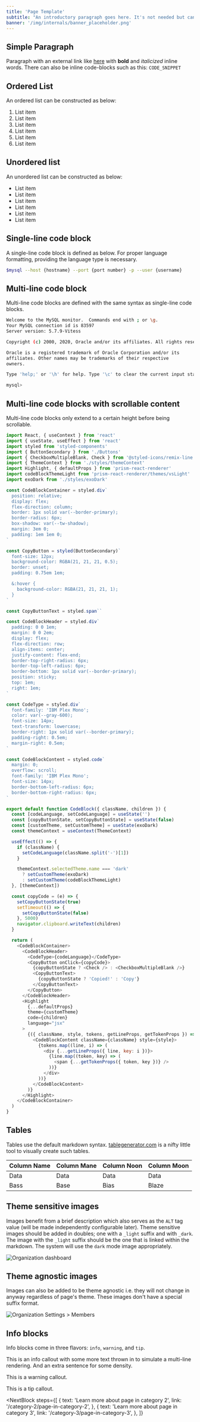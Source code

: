 ```yaml
---
title: 'Page Template'
subtitle: "An introductory paragraph goes here. It's not needed but can be potentially helpful to briefly explain the page's purpose and content."
banner: '/img/internals/banner_placeholder.png'
---
```


## Simple Paragraph

Paragraph with an external link like [here](https://dev.mysql.com/doc/refman/8.0/en/mysql.html) with **bold** and _italicized_ inline words. There can also be inline code-blocks such as this: `CODE_SNIPPET`

## Ordered List

An ordered list can be constructed as below:

1. List item
2. List item
3. List item
4. List item
5. List item
6. List item

## Unordered list

An unordered list can be constructed as below:

- List item
- List item
- List item
- List item
- List item
- List item

## Single-line code block

A single-line code block is defined as below. For proper language formatting, providing the language type is necessary.

```bash
$mysql --host {hostname} --port {port number} -p --user {username}
```

## Multi-line code block

Multi-line code blocks are defined with the same syntax as single-line code blocks.

```bash
Welcome to the MySQL monitor.  Commands end with ; or \g.
Your MySQL connection id is 83597
Server version: 5.7.9-Vitess

Copyright (c) 2000, 2020, Oracle and/or its affiliates. All rights reserved.

Oracle is a registered trademark of Oracle Corporation and/or its
affiliates. Other names may be trademarks of their respective
owners.

Type 'help;' or '\h' for help. Type '\c' to clear the current input statement.

mysql>
```

## Multi-line code blocks with scrollable content

Multi-line code blocks only extend to a certain height before being scrollable.

```javascript
import React, { useContext } from 'react'
import { useState, useEffect } from 'react'
import styled from 'styled-components'
import { ButtonSecondary } from './Buttons'
import { CheckboxMultipleBlank, Check } from '@styled-icons/remix-line'
import { ThemeContext } from './styles/themeContext'
import Highlight, { defaultProps } from 'prism-react-renderer'
import codeBlockThemeLight from 'prism-react-renderer/themes/vsLight'
import exoDark from './styles/exoDark'

const CodeBlockContainer = styled.div`
  position: relative;
  display: flex;
  flex-direction: column;
  border: 1px solid var(--border-primary);
  border-radius: 6px;
  box-shadow: var(--tw-shadow);
  margin: 3em 0;
  padding: 1em 1em 0;
`

const CopyButton = styled(ButtonSecondary)`
  font-size: 12px;
  background-color: RGBA(21, 21, 21, 0.5);
  border: unset;
  padding: 0.75em 1em;

  &:hover {
    background-color: RGBA(21, 21, 21, 1);
  }
`

const CopyButtonText = styled.span``

const CodeBlockHeader = styled.div`
  padding: 0 0 1em;
  margin: 0 0 2em;
  display: flex;
  flex-direction: row;
  align-items: center;
  justify-content: flex-end;
  border-top-right-radius: 6px;
  border-top-left-radius: 6px;
  border-bottom: 1px solid var(--border-primary);
  position: sticky;
  top: 1em;
  right: 1em;
`

const CodeType = styled.div`
  font-family: 'IBM Plex Mono';
  color: var(--gray-600);
  font-size: 14px;
  text-transform: lowercase;
  border-right: 1px solid var(--border-primary);
  padding-right: 0.5em;
  margin-right: 0.5em;
`

const CodeBlockContent = styled.code`
  margin: 0;
  overflow: scroll;
  font-family: 'IBM Plex Mono';
  font-size: 14px;
  border-bottom-left-radius: 6px;
  border-bottom-right-radius: 6px;
`

export default function CodeBlock({ className, children }) {
  const [codeLanguage, setCodeLanguage] = useState('')
  const [copyButtonState, setCopyButtonState] = useState(false)
  const [customTheme, setCustomTheme] = useState(exoDark)
  const themeContext = useContext(ThemeContext)

  useEffect(() => {
    if (className) {
      setCodeLanguage(className.split('-')[1])
    }

    themeContext.selectedTheme.name === 'dark'
      ? setCustomTheme(exoDark)
      : setCustomTheme(codeBlockThemeLight)
  }, [themeContext])

  const copyCode = (e) => {
    setCopyButtonState(true)
    setTimeout(() => {
      setCopyButtonState(false)
    }, 5000)
    navigator.clipboard.writeText(children)
  }

  return (
    <CodeBlockContainer>
      <CodeBlockHeader>
        <CodeType>{codeLanguage}</CodeType>
        <CopyButton onClick={copyCode}>
          {copyButtonState ? <Check /> : <CheckboxMultipleBlank />}
          <CopyButtonText>
            {copyButtonState ? 'Copied!' : 'Copy'}
          </CopyButtonText>
        </CopyButton>
      </CodeBlockHeader>
      <Highlight
        {...defaultProps}
        theme={customTheme}
        code={children}
        language="jsx"
      >
        {({ className, style, tokens, getLineProps, getTokenProps }) => (
          <CodeBlockContent className={className} style={style}>
            {tokens.map((line, i) => (
              <div {...getLineProps({ line, key: i })}>
                {line.map((token, key) => (
                  <span {...getTokenProps({ token, key })} />
                ))}
              </div>
            ))}
          </CodeBlockContent>
        )}
      </Highlight>
    </CodeBlockContainer>
  )
}
```

## Tables

Tables use the default markdown syntax. [tablegenerator.com](https://www.tablesgenerator.com/markdown_tables) is a nifty little tool to visually create such tables.

| Column Name | Column Mane | Column Noon | Column Moon |
| ----------- | ----------- | ----------- | ----------- |
| Data        | Data        | Data        | Data        |
| Bass        | Base        | Bias        | Blaze       |

## Theme sensitive images

Images benefit from a brief description which also serves as the `ALT` tag value (will be made independently configurable later). Theme sensitive images should be added in doubles; one with a `_light` suffix and with `_dark`. The image with the `_light` suffix should be the one that is linked within the markdown. The system will use the `dark` mode image appropriately.

![Organization dashboard](/img/docs/ps_org_dashboard_light.png)

## Theme agnostic images

Images can also be added to be theme agnostic i.e. they will not change in anyway regardless of page's theme. These images don't have a special suffix format.

![Organization Settings > Members](/img/docs/ps_org_settings_members.png)

## Info blocks

Info blocks come in three flavors: `info`, `warning`, and `tip`.

<InfoBlock type="info">
  This is an info callout with some more text thrown in to simulate a multi-line
  rendering. And an extra sentence for some density.
</InfoBlock>

<InfoBlock type="warning">This is a warning callout.</InfoBlock>

<InfoBlock type="tip">This is a tip callout.</InfoBlock>

<NextBlock
  steps={[
    {
      text: 'Learn more about page in category 2',
      link: '/category-2/page-in-category-2',
    },
    {
      text: 'Learn more about page in category 3',
      link: '/category-3/page-in-category-3',
    },
  ]}
></NextBlock>
